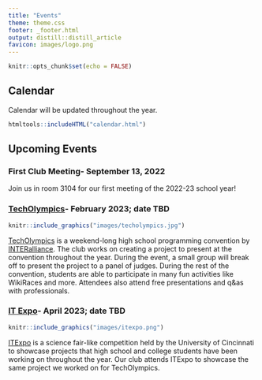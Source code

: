 ```yaml
---
title: "Events"
theme: theme.css
footer: _footer.html
output: distill::distill_article
favicon: images/logo.png
---
```


```r
knitr::opts_chunk$set(echo = FALSE)
```


## Calendar
Calendar will be updated throughout the year.

```r
htmltools::includeHTML("calendar.html")
```

## Upcoming Events
### First Club Meeting- September 13, 2022
Join us in room 3104 for our first meeting of the 2022-23 school year!

### [TechOlympics](https://techolympics.org/)- February 2023; date TBD
```r
knitr::include_graphics("images/techolympics.jpg")
```

[TechOlympics](https://techolympics.org/) is a weekend-long high school programming convention by [INTERalliance](https://interalliance.org/home/). The club works on creating a project to present at the convention throughout the year. During the event, a small group will break off to present the project to a panel of judges. During the rest of the convention, students are able to participate in many fun activities like WikiRaces and more. Attendees also attend free presentations and q&as with professionals.

### [IT Expo](https://itexpo.live/)- April 2023; date TBD
```r
knitr::include_graphics("images/itexpo.png")
```

[ITExpo](https://itexpo.live/) is a science fair-like competition held by the University of Cincinnati to showcase projects that high school and college students have been working on throughout the year. Our club attends ITExpo to showcase the same project we worked on for TechOlympics.

